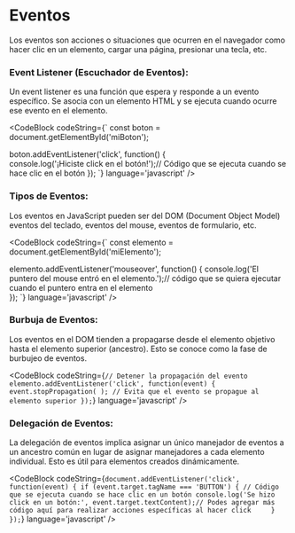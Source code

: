 
# Eventos

Los eventos son acciones o situaciones que ocurren en el navegador como hacer clic en un elemento, cargar una página, presionar una tecla, etc.

### Event Listener (Escuchador de Eventos):

Un event listener es una función que espera y responde a un evento específico. Se asocia con un elemento HTML y se ejecuta cuando ocurre ese evento en el elemento.

<CodeBlock
  codeString={`
  const boton = document.getElementById('miBoton');

  boton.addEventListener('click', function() {  
  console.log('¡Hiciste click en el botón!');// Código que se ejecuta cuando se hace clic en el botón
  });
  `} 
  language='javascript'
/>

### Tipos de Eventos:

Los eventos en JavaScript pueden ser del DOM (Document Object Model) eventos del teclado, eventos del mouse, eventos de formulario, etc.

<CodeBlock
  codeString={`
  const elemento = document.getElementById('miElemento');

  elemento.addEventListener('mouseover', function() {
    console.log('El puntero del mouse entró en el elemento.');// código que se quiera ejecutar cuando el puntero entra en el elemento    
  });
  `} 
  language='javascript'
/>

### Burbuja de Eventos:

Los eventos en el DOM tienden a propagarse desde el elemento objetivo hasta el elemento superior (ancestro). Esto se conoce como la fase de burbujeo de eventos.

<CodeBlock
  codeString={`
  // Detener la propagación del evento
  elemento.addEventListener('click', function(event) {
   event.stopPropagation( ); // Evita que el evento se propague al elemento superior
  });
  `} 
  language='javascript'
/>

### Delegación de Eventos:

La delegación de eventos implica asignar un único manejador de eventos a un ancestro común en lugar de asignar manejadores a cada elemento individual. 
Esto es útil para elementos creados dinámicamente.

<CodeBlock
  codeString={`
  document.addEventListener('click', function(event) {
  if (event.target.tagName === 'BUTTON') {
    // Código que se ejecuta cuando se hace clic en un botón
    console.log('Se hizo click en un botón:', event.target.textContent);// Podes agregar más código aquí para realizar acciones específicas al hacer click    
    }
  });
  `} 
  language='javascript'
/>